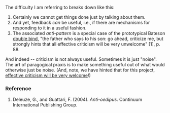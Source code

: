 The difficulty I am referring to breaks down like this:

# Certainly we cannot get things done just by talking about them.
# And yet, feedback ''can'' be useful, i.e., if there are mechanisms for responding to it in a useful fashion.
# The associated ''anti-pattern'' is a special case of the prototypical Bateson [http://en.wikipedia.org/wiki/Double_bind double bind], &quot;the father who says to his son: go ahead, criticize me, but strongly hints that all effective criticism will be very unwelcome&quot; [1], p. 88.

And indeed -- criticism is not always useful. Sometimes it is just &quot;noise&quot;. The art of paragogical praxis is to make something useful out of what would otherwise just be noise''.'' (And, note, we have hinted that for this project, [http://peeragogy.org/how-to-use-this-handbook/ effective criticism will be very welcome]!)

=== Reference ===

# Deleuze, G., and Guattari, F. (2004). ''Anti-oedipus''. Continuum International Publishing Group.

